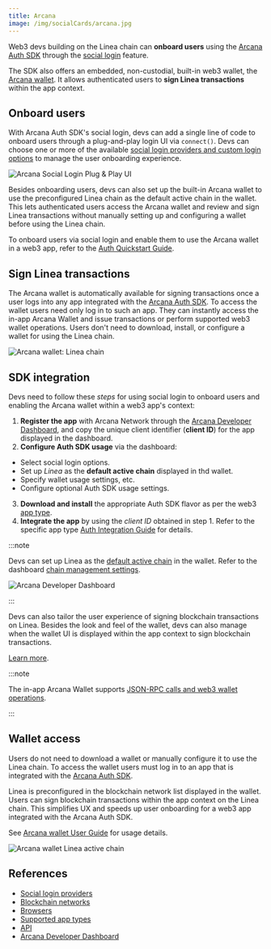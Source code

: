 ```yaml
---
title: Arcana
image: /img/socialCards/arcana.jpg
---
```


Web3 devs building on the Linea chain can **onboard users** using the [Arcana Auth SDK](https://arcana.network/auth) through the [social login](https://docs.arcana.network/concepts/social-login) feature. 

The SDK also offers an embedded, non-custodial, built-in web3 wallet, the [Arcana wallet](https://docs.arcana.network/concepts/anwallet/). It allows authenticated users to **sign Linea transactions** within the app context. 

## Onboard users

With Arcana Auth SDK's social login, devs can add a single line of code to onboard users through a plug-and-play login UI via `connect()`. Devs can choose one or more of the available [social login providers and custom login options](https://docs.arcana.network/setup/config-auth/) to manage the user onboarding experience. 

<div class="center-container">
  <div class="img-large">
      <img 
            src="/img/get_started/tooling/social_login/arcana/arcana_social_pnp_modal.png"
            alt="Arcana Social Login Plug & Play UI"
      />
  </div>
</div>

Besides onboarding users, devs can also set up the built-in Arcana wallet to use the preconfigured Linea chain as the default active chain in the wallet. This lets authenticated users access the Arcana wallet and review and sign Linea transactions without manually setting up and configuring a wallet before using the Linea chain.  

To onboard users via social login and enable them to use the Arcana wallet in a web3 app, refer to the [Auth Quickstart Guide](https://docs.arcana.network/quick-start/). 

## Sign Linea transactions

The Arcana wallet is automatically available for signing transactions once a user logs into any app integrated with the [Arcana Auth SDK](https://docs.arcana.network/concepts/authsdk). To access the wallet users need only log in to such an app. They can instantly access the in-app Arcana Wallet and issue transactions or perform supported web3 wallet operations. Users don't need to download, install, or configure a wallet for using the Linea chain.

<div class="center-container">
  <div class="img-large">
      <img 
            src="/img/get_started/tooling/social_login/arcana/arcana_wallet_linea_chain.png"
            alt="Arcana wallet: Linea chain"
      />
  </div>
</div>

## SDK integration

Devs need to follow these *steps* for using social login to onboard users and enabling the Arcana wallet within a web3 app's context:

1. **Register the app** with Arcana Network through the [Arcana Developer Dashboard](https://dashboard.arcana.network/), and copy the unique client identifier (**client ID**) for the app displayed in the dashboard.
2. **Configure Auth SDK usage** via the dashboard:
  - Select social login options.
  - Set up *Linea* as the **default active chain** displayed in thd wallet.
  - Specify wallet usage settings, etc.
  - Configure optional Auth SDK usage settings.
3. **Download and install** the appropriate Auth SDK flavor as per the web3 [app type](https://docs.arcana.network/sdk-installation). 
4. **Integrate the app** by using the *client ID* obtained in step 1. Refer to the specific app type [Auth Integration Guide](https://docs.arcana.network/auth/integrate/wagmi/) for details.

:::note

Devs can set up Linea as the [default active chain](https://docs.arcana.network/setup/config-dapp-with-db/) in the wallet. Refer to the dashboard [chain management settings](https://docs.arcana.network/setup/config-wallet-chains/#evm-chains). 

<div class="center-container">
  <div class="img-large">
      <img 
            src="/img/get_started/tooling/social_login/arcana/dashboard_setup.gif"
            alt="Arcana Developer Dashboard"
      />
  </div>
</div>

:::

Devs can also tailor the user experience of signing blockchain transactions on Linea. Besides the look and feel of the wallet, devs can also manage when the wallet UI is displayed within the app context to sign blockchain 
transactions.

[Learn more](https://docs.arcana.network/user-guides/wallet-ui/).

:::note

The in-app Arcana Wallet supports [JSON-RPC calls and web3 wallet operations](https://docs.arcana.network/auth/web3-ops/evm/).

:::

## Wallet access

Users do not need to download a wallet or manually configure it to use the Linea chain. To access the wallet users must log in to an app that is integrated with the [Arcana Auth SDK](https://arcana.network/auth).

Linea is preconfigured in the blockchain network list displayed in the wallet. Users can sign blockchain transactions within the app context on the Linea chain. This simplifies UX and speeds up user onboarding for a web3 app integrated with the Arcana Auth SDK. 

See [Arcana wallet User Guide](https://docs.arcana.network/user-guides/wallet-ui/) for usage details.


<div class="center-container">
  <div class="img-large">
      <img 
            src="/img/get_started/tooling/social_login/arcana/arcana_wallet_linea.gif"
            alt="Arcana wallet Linea active chain "
      />
  </div>
</div>

## References

* [Social login providers](https://docs.arcana.network/web3-stack/auth/)
* [Blockchain networks](https://docs.arcana.network/web3-stack/chains/)
* [Browsers](https://docs.arcana.network/web3-stack/browsers/)
* [Supported app types](https://docs.arcana.network/web3-stack/apps/)
* [API](https://docs.arcana.network/auth/auth-usage-guide/)
* [Arcana Developer Dashboard](https://dashboard.arcana.network/)
